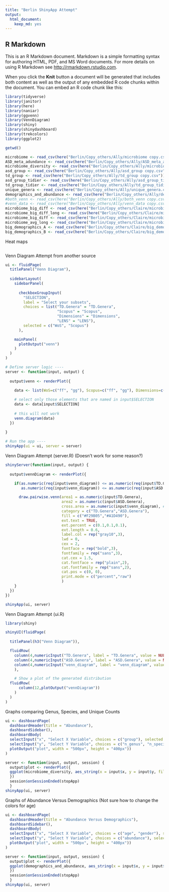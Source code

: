 ```yaml
---
title: "Berlin ShinyApp Attempt"
output: 
  html_document: 
    keep_md: yes
---
```

## R Markdown

This is an R Markdown document. Markdown is a simple formatting syntax for authoring HTML, PDF, and MS Word documents. For more details on using R Markdown see <http://rmarkdown.rstudio.com>.

When you click the **Knit** button a document will be generated that includes both content as well as the output of any embedded R code chunks within the document. You can embed an R code chunk like this:

```r
library(tidyverse)
library(janitor)
library(here)
library(naniar)
library(ggvenn)
library(VennDiagram)
library(shiny)
library(shinydashboard)
library(trekcolors)
library(ggplot2)
``` 

```r
getwd()
```


```r
microbiome <- read_csv(here("Berlin/Copy_others/Ally/microbiome copy.csv"))
ASD_meta_adundance <- read_csv(here("Berlin/Copy_others/Ally/ASD_meta_abundance_2 copy.csv"))
microbiome_diversity <- read_csv(here("Berlin/Copy_others/Ally/microbiome_diversity copy.csv"))
asd_group <- read_csv(here("Berlin/Copy_others/Ally/asd_group copy.csv"))
td_group <- read_csv(here("Berlin/Copy_others/Ally/td_group copy.csv"))
asd_group_tidier <- read_csv(here("Berlin/Copy_others/Ally/asd_group_tidier copy.csv"))
td_group_tidier <- read_csv(here("Berlin/Copy_others/Ally/td_group_tidier copy.csv"))
unique_genera <- read_csv(here("Berlin/Copy_others/Ally/unique_genera.csv"))
demographics_and_abundance <- read_csv(here("Berlin/Copy_others/Ally/demographics_and_abundance copy.csv"))
#both_venn <- read_csv(here("Berlin/Copy_others/Ally/both_venn copy.csv"))
#venn_data <- read_csv(here("Berlin/Copy_others/Ally/venn_data copy.csv"))
microbiome_big_diff <- read_csv(here("Berlin/Copy_others/Claire/microbiome_big_diff copy.csv"))
microbiome_big_diff_long <- read_csv(here("Berlin/Copy_others/Claire/microbiome_big_diff_long copy.csv"))
microbiome_big_diff <- read_csv(here("Berlin/Copy_others/Claire/microbiome_big_diff copy.csv"))
microbiome_avg_long <- read_csv(here("Berlin/Copy_others/Claire/microbiome_avg_long copy.csv"))
big_demographics_A <- read_csv(here("Berlin/Copy_others/Claire/big_demographics_A copy.csv"))
big_demographics_B <- read_csv(here("Berlin/Copy_others/Claire/big_demographics_B copy.csv"))
```
Heat maps
```r

```

Venn Diagram Attempt from another source
```r
ui <- fluidPage(
  titlePanel("Venn Diagram"),
  
  sidebarLayout(
    sidebarPanel(
      
      checkboxGroupInput(
        "SELECTION",
        label = "Select your subsets",
        choices = list("TD.Genera" = "TD.Genera",
                       "Scopus" = "Scopus",
                       "Dimensions" = "Dimensions",
                       "LENS" = "LENS"),
        selected = c("WoS", "Scopus")
      ),

    mainPanel(
      plotOutput("venn")
    )
  )
)

# Define server logic ----
server <- function(input, output) {
  
  output$venn <- renderPlot({

    data <- list(WoS=c("ff", "gg"), Scopus=c("ff", "gg"), Dimensions=c("ff", "gg"), LENS=c("ff", "gg"))
    
    # select only those elements that are named in input$SELECTION
    data <- data[input$SELECTION]
    
    # this will not work
    venn.diagram(data)
  })
  
}

# Run the app ----
shinyApp(ui = ui, server = server)
```


Venn Diagram Attempt (server.R) (Doesn't work for some reason?)
```r
shinyServer(function(input, output) {
  
  output$vennDiagram <- renderPlot({

    if(as.numeric(req(input$venn_diagram)) <= as.numeric(req(input$TD.Genera)) &&
       as.numeric(req(input$venn_diagram)) <= as.numeric(req(input$ASD.Genera))){

      draw.pairwise.venn(area1 = as.numeric(input$TD.Genera),
                         area2 = as.numeric(input$ASD.Genera),
                         cross.area = as.numeric(input$venn_diagram), #Fairly sure wrong
                         category = c("TD.Genera","ASD.Genera"),
                         fill = c("#F29B05","#A1D490"),
                         ext.text = TRUE,
                         ext.percent = c(0.1,0.1,0.1),
                         ext.length = 0.6,
                         label.col = rep("gray10",3),
                         lwd = 0,
                         cex = 2,
                         fontface = rep("bold",3),
                         fontfamily = rep("sans",3), 
                         cat.cex = 1.5,
                         cat.fontface = rep("plain",2),
                         cat.fontfamily = rep("sans",2),
                         cat.pos = c(0, 0),
                         print.mode = c("percent","raw")
                         )
    }
  })
})

shinyApp(ui, server)
```

Venn Diagram Attempt (ui.R)
```r
library(shiny)

shinyUI(fluidPage(
  
  titlePanel(h3("Venn Diagram")),

  fluidRow(
    column(4,numericInput("TD.Genera", label = "TD.Genera", value = NULL)),
    column(4,numericInput("ASD.Genera", label = "ASD.Genera", value = NULL)),
    column(4,numericInput("venn_diagram", label = "venn_diagram", value = NULL))
    ),

    # Show a plot of the generated distribution
  fluidRow(
      column(12,plotOutput("vennDiagram"))
    )
  )
)

```


Graphs comparing Genus, Species, and Unique Counts
```r
ui <- dashboardPage(
  dashboardHeader(title = "Abundance"),
  dashboardSidebar(),
  dashboardBody(
  selectInput("x", "Select X Variable", choices = c("group"), selected = "group"),
  selectInput("y", "Select Y Variable", choices = c("n_genus", "n_species", "unique_counts"), selected = "n_genus"),
  plotOutput("plot", width = "500px", height = "400px"))
)

server <- function(input, output, session) { 
  output$plot <- renderPlot({
  ggplot(microbiome_diversity, aes_string(x = input$x, y = input$y, fill= "group")) + geom_col(position = "dodge") + theme(axis.text.x = element_text()) + theme(plot.title = element_text(size = rel(1.5)))+ scale_fill_brewer(palette = "Set1")
  })
  session$onSessionEnded(stopApp)
  }
shinyApp(ui, server)
```

Graphs of Abundance Versus Demographics (Not sure how to change the colors for age)
```r
ui <- dashboardPage(
  dashboardHeader(title = "Abundance Versus Demographics"),
  dashboardSidebar(),
  dashboardBody(
  selectInput("x", "Select X Variable", choices = c("age", "gender"), selected = "age"),
  selectInput("y", "Select Y Variable", choices = c("abundance"), selected = "abundance"),
  plotOutput("plot", width = "500px", height = "400px"))
)

server <- function(input, output, session) { 
  output$plot <- renderPlot({
  ggplot(demographics_and_abundance, aes_string(x = input$x, y = input$y, fill= as.factor("abundance"))) + geom_col(position = "dodge") + theme(axis.text.x = element_text()) + theme(plot.title = element_text(size = rel(1.5)))+ scale_fill_brewer(palette = "Set1")
  })
  session$onSessionEnded(stopApp)
  }
shinyApp(ui, server)
```
